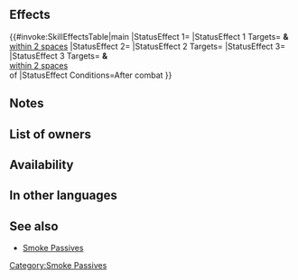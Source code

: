{{Passive
|type=C
|name=Def/Res Smoke
|exclusive=0
|canUseWeapon={{WeaponList|exclude=Staff}}
|canUseMove={{MoveList|All}}
|properties=random_owner
|1name=Def/Res Smoke 3
|alt1name=Def Res Smoke 3
|1tagid=SID_守備魔防の紫煙3
|1cost=300
|1effect=After combat, inflicts Def/Res-7 on target and foes within 2 spaces of target through their next actions, grants Atk+6 to unit and allies within 2 spaces of unit for 1 turn, and grants【Pathfinder】to unit for 1 turn.<br><br>【Pathfinder】<br>When an ally moves through unit's space, that space is counted as 0 spaces moved instead of 1 space. (Unit's space can be freely added to ally's normal movement. Applies only to allies with movement types that allow movement through unit's space.)
|1required=Def Smoke 3;Res Smoke 3
}}
==Effects==
{{#invoke:SkillEffectsTable|main
|StatusEffect 1={{SkillEffectText|Bonuses|Atk|6}}
|StatusEffect 1 Targets={{SkillTargetText|Unit}} '''&''' {{SkillTargetText|Allies}}<br>[[within 2 spaces]]
|StatusEffect 2={{SEt|Pathfinder}}
|StatusEffect 2 Targets={{SkillTargetText|Unit}}
|StatusEffect 3={{SkillEffectText|Penalties|Def/Res|7}}
|StatusEffect 3 Targets={{SkillTargetText|Target Foe}} '''&''' {{SkillTargetText|Foes}}<br>[[within 2 spaces]]<br>of {{SkillTargetText|Target Foe}}
|StatusEffect Conditions=After combat
}}
==Notes==
{{After combat note|{{SEt|penalties}}, {{SEt|bonus}}, and {{SEt|Pathfinder}}}}
{{Penalties}}
{{Bonuses}}
{{Pathfinder|statusEffect=1}}

==List of owners==
{{Skill Hero List}}
{{NoInheritHeroes}}
==Availability==
{{PassiveFocusList}}
{{PassiveDistributionList}}
{{PassiveCombatManualList}}
==In other languages==
{{OtherLanguages
|english=Def/Res Smoke
|japanese=守備魔防の紫煙
|german=Ver./Res.-Rauch
|spanishEU=Humo Def/Res
|spanishLA=Humo Def./Res.
|french=Fumée Déf/Rés
|italian=Dif/Res in fumo
|chineseTW=防守魔防紫煙
|portuguese=Fumaça DR
}}
==See also==
{{See also skills|cond=Description LIKE '%【Pathfinder】%' AND Description NOT LIKE '%exclud%【Pathfinder】%' OR Description LIKE '%after combat%inflicts Def/Res-%on target%through their next actions%' AND CanUseWeapon__full NOT LIKE '%dagger%'}}
* [[Skill families/C Passives#Smoke|Smoke Passives]]
{{Passives Navbox|C}}
[[Category:Smoke Passives]]